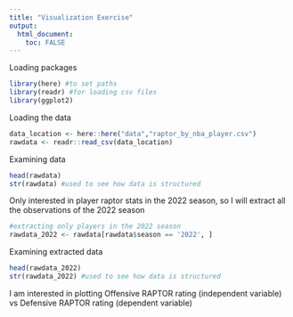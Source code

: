 ```yaml
---
title: "Visualization Exercise"
output:
  html_document:
    toc: FALSE
---
```


Loading packages

```r
library(here) #to set paths
library(readr) #for loading csv files
library(ggplot2)
```

Loading the data

```r
data_location <- here::here("data","raptor_by_nba_player.csv")
rawdata <- readr::read_csv(data_location)
```

Examining data

```r
head(rawdata)
str(rawdata) #used to see how data is structured 
```

Only interested in player raptor stats in the 2022 season, so I will extract all the observations of the 2022 season

```r
#extracting only players in the 2022 season 
rawdata_2022 <- rawdata[rawdata$season == '2022', ]

```

Examining extracted data

```r
head(rawdata_2022)
str(rawdata_2022) #used to see how data is structured 
```

I am interested in plotting Offensive RAPTOR rating (independent variable) vs Defensive RAPTOR rating (dependent variable)
